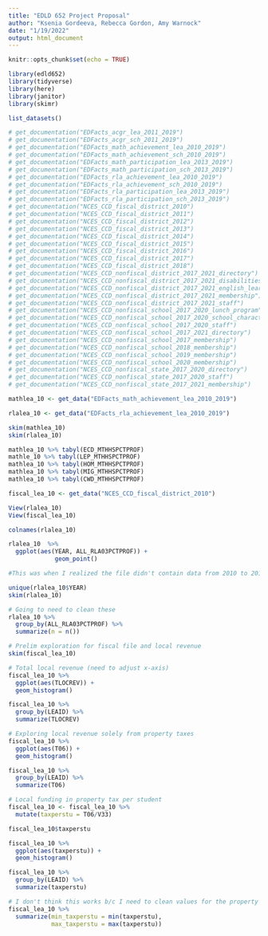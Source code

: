 ```yaml
---
title: "EDLD 652 Project Proposal"
author: "Ksenia Gordeeva, Rebecca Gordon, Amy Warnock"
date: "1/19/2022"
output: html_document
---
```


```r
knitr::opts_chunk$set(echo = TRUE)

library(edld652)
library(tidyverse)
library(here)
library(janitor)
library(skimr)
```

```r
list_datasets()
```

```r
# get_documentation("EDFacts_acgr_lea_2011_2019")
# get_documentation("EDFacts_acgr_sch_2011_2019")
# get_documentation("EDFacts_math_achievement_lea_2010_2019")
# get_documentation("EDFacts_math_achievement_sch_2010_2019")
# get_documentation("EDFacts_math_participation_lea_2013_2019")
# get_documentation("EDFacts_math_participation_sch_2013_2019")
# get_documentation("EDFacts_rla_achievement_lea_2010_2019")
# get_documentation("EDFacts_rla_achievement_sch_2010_2019")
# get_documentation("EDFacts_rla_participation_lea_2013_2019")
# get_documentation("EDFacts_rla_participation_sch_2013_2019")
# get_documentation("NCES_CCD_fiscal_district_2010")
# get_documentation("NCES_CCD_fiscal_district_2011")
# get_documentation("NCES_CCD_fiscal_district_2012")
# get_documentation("NCES_CCD_fiscal_district_2013")
# get_documentation("NCES_CCD_fiscal_district_2014")
# get_documentation("NCES_CCD_fiscal_district_2015")
# get_documentation("NCES_CCD_fiscal_district_2016")
# get_documentation("NCES_CCD_fiscal_district_2017")
# get_documentation("NCES_CCD_fiscal_district_2018")
# get_documentation("NCES_CCD_nonfiscal_district_2017_2021_directory")
# get_documentation("NCES_CCD_nonfiscal_district_2017_2021_disabilities")
# get_documentation("NCES_CCD_nonfiscal_district_2017_2021_english_learners")
# get_documentation("NCES_CCD_nonfiscal_district_2017_2021_membership")
# get_documentation("NCES_CCD_nonfiscal_district_2017_2021_staff")
# get_documentation("NCES_CCD_nonfiscal_school_2017_2020_lunch_program")
# get_documentation("NCES_CCD_nonfiscal_school_2017_2020_school_characteristics")
# get_documentation("NCES_CCD_nonfiscal_school_2017_2020_staff")
# get_documentation("NCES_CCD_nonfiscal_school_2017_2021_directory")
# get_documentation("NCES_CCD_nonfiscal_school_2017_membership")
# get_documentation("NCES_CCD_nonfiscal_school_2018_membership")
# get_documentation("NCES_CCD_nonfiscal_school_2019_membership")
# get_documentation("NCES_CCD_nonfiscal_school_2020_membership")
# get_documentation("NCES_CCD_nonfiscal_state_2017_2020_directory")
# get_documentation("NCES_CCD_nonfiscal_state_2017_2020_staff")
# get_documentation("NCES_CCD_nonfiscal_state_2017_2021_membership")
```

```r
mathlea_10 <- get_data("EDFacts_math_achievement_lea_2010_2019")

rlalea_10 <- get_data("EDFacts_rla_achievement_lea_2010_2019")

skim(mathlea_10)
skim(rlalea_10)

mathlea_10 %>% tabyl(ECD_MTHHSPCTPROF)
mathle_10 %>% tabyl(LEP_MTHHSPCTPROF)
mathlea_10 %>% tabyl(HOM_MTHHSPCTPROF)
mathlea_10 %>% tabyl(MIG_MTHHSPCTPROF)
mathlea_10 %>% tabyl(CWD_MTHHSPCTPROF)

```

```r
fiscal_lea_10 <- get_data("NCES_CCD_fiscal_district_2010")

View(rlalea_10)
View(fiscal_lea_10)

colnames(rlalea_10)

rlalea_10  %>% 
  ggplot(aes(YEAR, ALL_RLA03PCTPROF)) +
             geom_point()

#This was when I realized the file didn't contain data from 2010 to 2019 (which I had thought initially for some reason). It only includes data from 2010.

unique(rlalea_10$YEAR)
skim(rlalea_10)

# Going to need to clean these 
rlalea_10 %>%
  group_by(ALL_RLA03PCTPROF) %>% 
  summarize(n = n())

# Prelim exploration for fiscal file and local revenue
skim(fiscal_lea_10)

# Total local revenue (need to adjust x-axis)
fiscal_lea_10 %>% 
  ggplot(aes(TLOCREV)) +
  geom_histogram()

fiscal_lea_10 %>%
  group_by(LEAID) %>% 
  summarize(TLOCREV) 

# Exploring local revenue solely from property taxes
fiscal_lea_10 %>% 
  ggplot(aes(T06)) +
  geom_histogram()

fiscal_lea_10 %>%
  group_by(LEAID) %>% 
  summarize(T06) 

# Local funding in property tax per student
fiscal_lea_10 <- fiscal_lea_10 %>% 
  mutate(taxperstu = T06/V33)

fiscal_lea_10$taxperstu

fiscal_lea_10 %>% 
  ggplot(aes(taxperstu)) +
  geom_histogram()

fiscal_lea_10 %>%
  group_by(LEAID) %>% 
  summarize(taxperstu)

# I don't think this works b/c I need to clean values for the property tax variable before calculating tax per student
fiscal_lea_10 %>%
  summarize(min_taxperstu = min(taxperstu),
            max_taxperstu = max(taxperstu)) 

```


